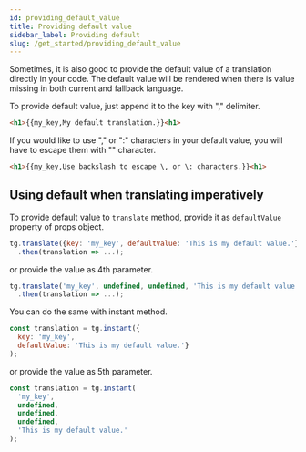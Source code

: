 ```yaml
---
id: providing_default_value
title: Providing default value
sidebar_label: Providing default
slug: /get_started/providing_default_value
---
```


Sometimes, it is also good to provide the default value of a translation directly in your code. The default value will be
rendered when there is value missing in both current and fallback language.

To provide default value, just append it to the key with "," delimiter.

```html
<h1>{{my_key,My default translation.}}<h1>
```

If you would like to use "," or ":" characters in your default value, you will have to escape them with "\" character.

```html
<h1>{{my_key,Use backslash to escape \, or \: characters.}}<h1>
```

## Using default when translating imperatively
To provide default value to `translate` method, provide it as `defaultValue` property of props object.
```javascript
tg.translate({key: 'my_key', defaultValue: 'This is my default value.'})
  .then(translation => ...);
```

or provide the value as 4th parameter.

```javascript
tg.translate('my_key', undefined, undefined, 'This is my default value.')
  .then(translation => ...);
```

You can do the same with instant method.

```javascript
const translation = tg.instant({
  key: 'my_key',
  defaultValue: 'This is my default value.'}
);
```

or provide the value as 5th parameter.

```javascript
const translation = tg.instant(
  'my_key',
  undefined,
  undefined,
  undefined,
  'This is my default value.'
);
```

